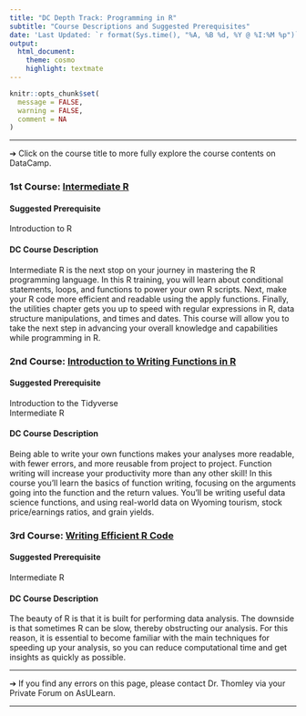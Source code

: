```yaml
---
title: "DC Depth Track: Programming in R"
subtitle: "Course Descriptions and Suggested Prerequisites"
date: 'Last Updated: `r format(Sys.time(), "%A, %B %d, %Y @ %I:%M %p")`'
output: 
  html_document: 
    theme: cosmo
    highlight: textmate
---
```


```r
knitr::opts_chunk$set(
  message = FALSE,
  warning = FALSE,
  comment = NA
)
```

<hr>

&#10132; Click on the course title to more fully explore the course contents on DataCamp.

### **1st Course: [Intermediate R](https://app.datacamp.com/learn/courses/intermediate-r)**

#### **Suggested Prerequisite**

Introduction to R

#### **DC Course Description**

Intermediate R is the next stop on your journey in mastering the R programming language. In this R training, you will learn about conditional statements, loops, and functions to power your own R scripts. Next, make your R code more efficient and readable using the apply functions. Finally, the utilities chapter gets you up to speed with regular expressions in R, data structure manipulations, and times and dates. This course will allow you to take the next step in advancing your overall knowledge and capabilities while programming in R.

### **2nd Course: [Introduction to Writing Functions in R](https://learn.datacamp.com/courses/introduction-to-writing-functions-in-r)**

#### **Suggested Prerequisite**

Introduction to the Tidyverse  
Intermediate R

#### **DC Course Description**

Being able to write your own functions makes your analyses more readable, with fewer errors, and more reusable from project to project. Function writing will increase your productivity more than any other skill! In this course you'll learn the basics of function writing, focusing on the arguments going into the function and the return values. You'll be writing useful data science functions, and using real-world data on Wyoming tourism, stock price/earnings ratios, and grain yields.

### **3rd Course: [Writing Efficient R Code](https://learn.datacamp.com/courses/writing-efficient-r-code)**

#### **Suggested Prerequisite**

Intermediate R

#### **DC Course Description**

The beauty of R is that it is built for performing data analysis. The downside is that sometimes R can be slow, thereby obstructing our analysis. For this reason, it is essential to become familiar with the main techniques for speeding up your analysis, so you can reduce computational time and get insights as quickly as possible.

<hr>

&#10132; If you find any errors on this page, please contact Dr. Thomley via your Private Forum on AsULearn.

<hr>

